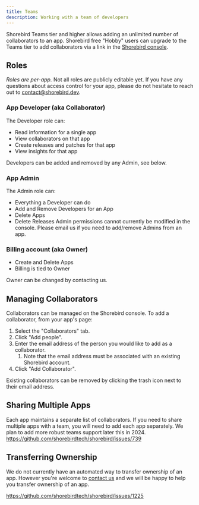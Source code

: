 ```yaml
---
title: Teams
description: Working with a team of developers
---
```


Shorebird Teams tier and higher allows adding an unlimited number of
collaborators to an app. Shorebird free "Hobby" users can upgrade
to the Teams tier to add collaborators via a link in the
[Shorebird console](https://console.shorebird.dev).

## Roles

_Roles are per-app._ Not all roles are publicly editable yet. If you
have any questions about access control for your app, please do not hesitate to
reach out to contact@shorebird.dev.

### App Developer (aka Collaborator)

The Developer role can:

- Read information for a single app
- View collaborators on that app
- Create releases and patches for that app
- View insights for that app

Developers can be added and removed by any Admin, see below.

### App Admin

The Admin role can:

- Everything a Developer can do
- Add and Remove Developers for an App
- Delete Apps
- Delete Releases
Admin permissions cannot currently be modified in the console. Please email us
if you need to add/remove Admins from an app.

### Billing account (aka Owner)

- Create and Delete Apps
- Billing is tied to Owner

Owner can be changed by contacting us.

## Managing Collaborators

Collaborators can be managed on the Shorebird console. To add a collaborator,
from your app's page:

1. Select the "Collaborators" tab.
2. Click "Add people".
3. Enter the email address of the person you would like to add as a collaborator.
   1. Note that the email address must be associated with an existing Shorebird account.
4. Click "Add Collaborator".

Existing collaborators can be removed by clicking the trash icon next to their
email address.

## Sharing Multiple Apps

Each app maintains a separate list of collaborators. If you need to share
multiple apps with a team, you will need to add each app separately. We plan
to add more robust teams support later this in 2024.
https://github.com/shorebirdtech/shorebird/issues/739

## Transferring Ownership

We do not currently have an automated way to transfer ownership of an app.
However you're welcome to [contact us](mailto:contact@shorebird.dev) and we
will be happy to help you transfer ownership of an app.

https://github.com/shorebirdtech/shorebird/issues/1225
